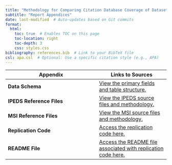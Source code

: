 ```yaml
---
title: "Methodology for Comparing Citation Database Coverage of Dataset Usage"
subtitle: "Report Appendices"
date: last-modified  # Auto-updates based on Git commits
format:
  html:
    toc: true  # Enables TOC on this page
    toc-location: right
    toc-depth: 3
    css: styles.css
bibliography: references.bib  # Link to your BibTeX file
csl: apa.csl  # Optional: Use a specific citation style (e.g., APA)
---
```



| **Appendix**                | **Links to Sources** |
|-----------------------------|----------------------|
| **Data Schema**         | [View the primary fields and table structure.](appendices/app_crosswalk.qmd) |
| **IPEDS Reference Files**      | [View the IPEDS source files and methodology.](appendices/app_ipeds.qmd) |
| **MSI Reference Files**      | [View the MSI source files and methodology.](appendices/app_msi.qmd) |
| **Replication Code**      | [Access the replication code here.](https://laurenchenarides.github.io/compare_scopus_openalex_report/appendix.html) |
| **README File**      | [Access the README file associated with replication code here.](code/README.nb.html) |


